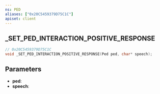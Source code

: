 ```yaml
---
ns: PED
aliases: ["0x20C5459379D75C1C"]
apiset: client
---
```

## _SET_PED_INTERACTION_POSITIVE_RESPONSE

```c
// 0x20C5459379D75C1C
void _SET_PED_INTERACTION_POSITIVE_RESPONSE(Ped ped, char* speech);
```


## Parameters
* **ped**:
* **speech**: